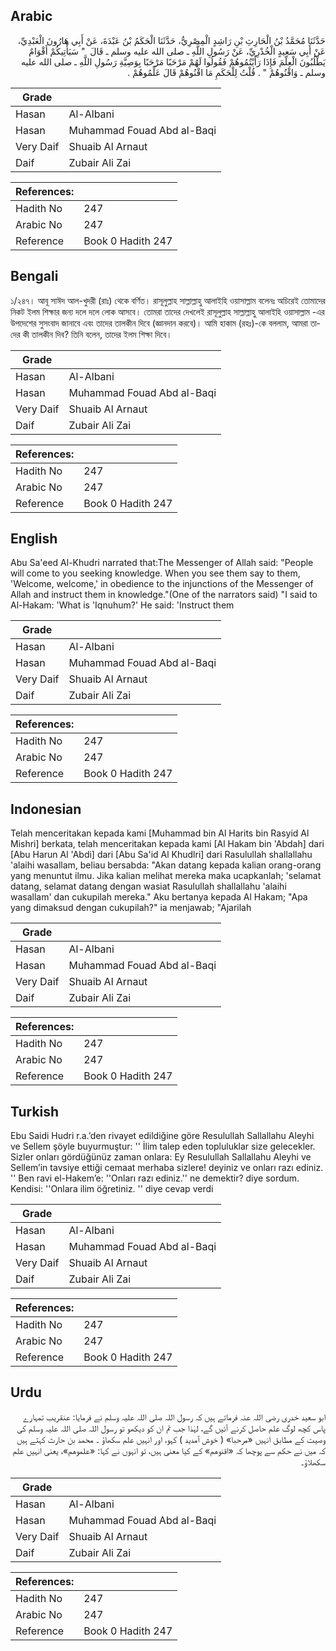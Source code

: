 ## Arabic


<div dir="rtl" lang="ar" style={{fontSize:'larger',backgroundColor:'#f8f9fa',padding:20}}>
حَدَّثَنَا مُحَمَّدُ بْنُ الْحَارِثِ بْنِ رَاشِدٍ الْمِصْرِيُّ، حَدَّثَنَا الْحَكَمُ بْنُ عَبْدَةَ، عَنْ أَبِي هَارُونَ الْعَبْدِيِّ، عَنْ أَبِي سَعِيدٍ الْخُدْرِيِّ، عَنْ رَسُولِ اللَّهِ ـ صلى الله عليه وسلم ـ قَالَ ‏ "‏ سَيَأْتِيكُمْ أَقْوَامٌ يَطْلُبُونَ الْعِلْمَ فَإِذَا رَأَيْتُمُوهُمْ فَقُولُوا لَهُمْ مَرْحَبًا مَرْحَبًا بِوَصِيَّةِ رَسُولِ اللَّهِ ـ صلى الله عليه وسلم ـ وَاقْنُوهُمْ ‏"‏ ‏.‏ قُلْتُ لِلْحَكَمِ مَا اقْنُوهُمْ قَالَ عَلِّمُوهُمْ ‏.‏
</div>
<div style={{backgroundColor:'#f8f9fa',padding:20, marginBottom: 10}}><table> <thead> <tr> <th>Grade</th> <th></th> </tr> </thead> <tbody> <tr><td>Hasan</td><td>Al-Albani</td></tr><tr><td>Hasan</td><td>Muhammad Fouad Abd al-Baqi</td></tr><tr><td>Very Daif</td><td>Shuaib Al Arnaut</td></tr><tr><td>Daif</td><td>Zubair Ali Zai</td></tr></tbody></table><table> <thead> <tr> <th>References:</th> <th></th> </tr> </thead> <tbody><tr><td>Hadith No</td><td>247</td></tr><tr><td>Arabic No</td><td>247</td></tr><tr><td>Reference</td><td>Book 0 Hadith 247</td></tr></tbody></table></div>

## Bengali


<div dir="ltr" lang="bn" style={{fontSize:'larger',backgroundColor:'#f8f9fa',padding:20}}>
১/২৪৭। আবূ সাঈদ আল-খুদরী (রাঃ) থেকে বর্ণিত। রাসূলুল্লাহ সাল্লাল্লাহু আলাইহি ওয়াসাল্লাম বলেনঃ অচিরেই তোমাদের নিকট ইলম শিক্ষার জন্য দলে দলে লোক আসবে। তোমরা তাদের দেখলেই রাসূলুল্লাহ সাল্লাল্লাহু আলাইহি ওয়াসাল্লাম -এর উপদেশের সুসংবাদ জানাবে এবং তাদের তালকীন দিবে (জ্ঞানদান করবে)। আমি হাকাম (রহঃ)-কে বললাম, আমরা তাদের কী তালকীন দিব? তিনি বলেন, তাদের ইলম শিক্ষা দিবে।
</div>
<div style={{backgroundColor:'#f8f9fa',padding:20, marginBottom: 10}}><table> <thead> <tr> <th>Grade</th> <th></th> </tr> </thead> <tbody> <tr><td>Hasan</td><td>Al-Albani</td></tr><tr><td>Hasan</td><td>Muhammad Fouad Abd al-Baqi</td></tr><tr><td>Very Daif</td><td>Shuaib Al Arnaut</td></tr><tr><td>Daif</td><td>Zubair Ali Zai</td></tr></tbody></table><table> <thead> <tr> <th>References:</th> <th></th> </tr> </thead> <tbody><tr><td>Hadith No</td><td>247</td></tr><tr><td>Arabic No</td><td>247</td></tr><tr><td>Reference</td><td>Book 0 Hadith 247</td></tr></tbody></table></div>

## English


<div dir="ltr" lang="en" style={{fontSize:'larger',backgroundColor:'#f8f9fa',padding:20}}>
Abu Sa'eed Al-Khudri narrated that:The Messenger of Allah said: "People will come to you seeking knowledge. When you see them say to them, 'Welcome, welcome,' in obedience to the injunctions of the Messenger of Allah and instruct them in knowledge."(One of the narrators said) "I said to Al-Hakam: 'What is 'Iqnuhum?' He said: 'Instruct them
</div>
<div style={{backgroundColor:'#f8f9fa',padding:20, marginBottom: 10}}><table> <thead> <tr> <th>Grade</th> <th></th> </tr> </thead> <tbody> <tr><td>Hasan</td><td>Al-Albani</td></tr><tr><td>Hasan</td><td>Muhammad Fouad Abd al-Baqi</td></tr><tr><td>Very Daif</td><td>Shuaib Al Arnaut</td></tr><tr><td>Daif</td><td>Zubair Ali Zai</td></tr></tbody></table><table> <thead> <tr> <th>References:</th> <th></th> </tr> </thead> <tbody><tr><td>Hadith No</td><td>247</td></tr><tr><td>Arabic No</td><td>247</td></tr><tr><td>Reference</td><td>Book 0 Hadith 247</td></tr></tbody></table></div>

## Indonesian


<div dir="ltr" lang="id" style={{fontSize:'larger',backgroundColor:'#f8f9fa',padding:20}}>
Telah menceritakan kepada kami [Muhammad bin Al Harits bin Rasyid Al Mishri] berkata, telah menceritakan kepada kami [Al Hakam bin 'Abdah] dari [Abu Harun Al 'Abdi] dari [Abu Sa'id Al Khudlri] dari Rasulullah shallallahu 'alaihi wasallam, beliau bersabda: "Akan datang kepada kalian orang-orang yang menuntut ilmu. Jika kalian melihat mereka maka ucapkanlah; 'selamat datang, selamat datang dengan wasiat Rasulullah shallallahu 'alaihi wasallam' dan cukupilah mereka." Aku bertanya kepada Al Hakam; "Apa yang dimaksud dengan cukupilah?" ia menjawab; "Ajarilah
</div>
<div style={{backgroundColor:'#f8f9fa',padding:20, marginBottom: 10}}><table> <thead> <tr> <th>Grade</th> <th></th> </tr> </thead> <tbody> <tr><td>Hasan</td><td>Al-Albani</td></tr><tr><td>Hasan</td><td>Muhammad Fouad Abd al-Baqi</td></tr><tr><td>Very Daif</td><td>Shuaib Al Arnaut</td></tr><tr><td>Daif</td><td>Zubair Ali Zai</td></tr></tbody></table><table> <thead> <tr> <th>References:</th> <th></th> </tr> </thead> <tbody><tr><td>Hadith No</td><td>247</td></tr><tr><td>Arabic No</td><td>247</td></tr><tr><td>Reference</td><td>Book 0 Hadith 247</td></tr></tbody></table></div>

## Turkish


<div dir="ltr" lang="tr" style={{fontSize:'larger',backgroundColor:'#f8f9fa',padding:20}}>
Ebu Saidi Hudri r.a.’den rivayet edildiğine göre Resulullah Sallallahu Aleyhi ve Sellem şöyle buyurmuştur: '' İlim talep eden topluluklar size gelecekler. Sizler onları gördüğünüz zaman onlara: Ey Resulullah Sallallahu Aleyhi ve Sellem’in tavsiye ettiği cemaat merhaba sizlere! deyiniz ve onları razı ediniz. '' Ben ravi el-Hakem’e: ''Onları razı ediniz.'' ne demektir? diye sordum. Kendisi: ''Onlara ilim öğretiniz. '' diye cevap verdi
</div>
<div style={{backgroundColor:'#f8f9fa',padding:20, marginBottom: 10}}><table> <thead> <tr> <th>Grade</th> <th></th> </tr> </thead> <tbody> <tr><td>Hasan</td><td>Al-Albani</td></tr><tr><td>Hasan</td><td>Muhammad Fouad Abd al-Baqi</td></tr><tr><td>Very Daif</td><td>Shuaib Al Arnaut</td></tr><tr><td>Daif</td><td>Zubair Ali Zai</td></tr></tbody></table><table> <thead> <tr> <th>References:</th> <th></th> </tr> </thead> <tbody><tr><td>Hadith No</td><td>247</td></tr><tr><td>Arabic No</td><td>247</td></tr><tr><td>Reference</td><td>Book 0 Hadith 247</td></tr></tbody></table></div>

## Urdu


<div dir="rtl" lang="ur" style={{fontSize:'larger',backgroundColor:'#f8f9fa',padding:20}}>
ابو سعید خدری رضی اللہ عنہ فرماتے ہیں کہ رسول اللہ صلی اللہ علیہ وسلم نے فرمایا: عنقریب تمہارے پاس کچھ لوگ علم حاصل کرنے آئیں گے، لہٰذا جب تم ان کو دیکھو تو رسول اللہ صلی اللہ علیہ وسلم کی وصیت کے مطابق انہیں «مرحبا» ( خوش آمدید ) کہو، اور انہیں علم سکھاؤ ۔ محمد بن حارث کہتے ہیں کہ میں نے حکم سے پوچھا کہ «اقنوهم» کے کیا معنی ہیں، تو انہوں نے کہا: «علموهم»، یعنی انہیں علم سکھلاؤ۔
</div>
<div style={{backgroundColor:'#f8f9fa',padding:20, marginBottom: 10}}><table> <thead> <tr> <th>Grade</th> <th></th> </tr> </thead> <tbody> <tr><td>Hasan</td><td>Al-Albani</td></tr><tr><td>Hasan</td><td>Muhammad Fouad Abd al-Baqi</td></tr><tr><td>Very Daif</td><td>Shuaib Al Arnaut</td></tr><tr><td>Daif</td><td>Zubair Ali Zai</td></tr></tbody></table><table> <thead> <tr> <th>References:</th> <th></th> </tr> </thead> <tbody><tr><td>Hadith No</td><td>247</td></tr><tr><td>Arabic No</td><td>247</td></tr><tr><td>Reference</td><td>Book 0 Hadith 247</td></tr></tbody></table></div>